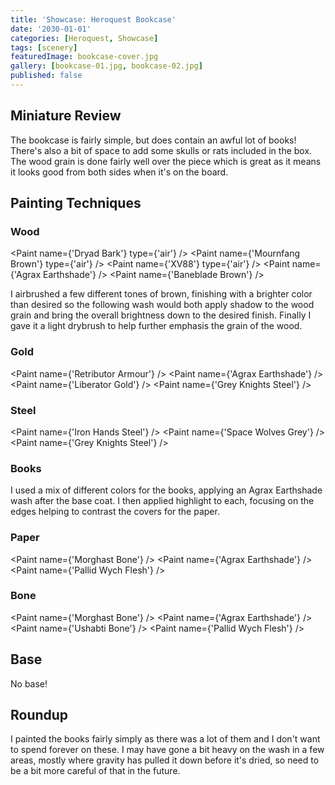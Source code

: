 ```yaml
---
title: 'Showcase: Heroquest Bookcase'
date: '2030-01-01'
categories: [Heroquest, Showcase]
tags: [scenery]
featuredImage: bookcase-cover.jpg
gallery: [bookcase-01.jpg, bookcase-02.jpg]
published: false
---
```



## Miniature Review

The bookcase is fairly simple, but does contain an awful lot of books! There's also a bit of space to add some skulls or
rats included in the box. The wood grain is done fairly well over the piece which is great as it means it looks good
from both sides when it's on the board.

## Painting Techniques

### Wood

<Paint name={'Dryad Bark'} type={'air'} />
<Paint name={'Mournfang Brown'} type={'air'} />
<Paint name={'XV88'} type={'air'} />
<Paint name={'Agrax Earthshade'} />
<Paint name={'Baneblade Brown'} />

I airbrushed a few different tones of brown, finishing with a brighter color than desired so the following wash
would both apply shadow to the wood grain and bring the overall brightness down to the desired finish.
Finally I gave it a light drybrush to help further emphasis the grain of the wood.

### Gold

<Paint name={'Retributor Armour'} />
<Paint name={'Agrax Earthshade'} />
<Paint name={'Liberator Gold'} />
<Paint name={'Grey Knights Steel'} />

### Steel

<Paint name={'Iron Hands Steel'} />
<Paint name={'Space Wolves Grey'} />
<Paint name={'Grey Knights Steel'} />

### Books

I used a mix of different colors for the books, applying an Agrax Earthshade wash after the base coat. I then applied
highlight to each, focusing on the edges helping to contrast the covers for the paper.

### Paper

<Paint name={'Morghast Bone'} />
<Paint name={'Agrax Earthshade'} />
<Paint name={'Pallid Wych Flesh'} />

### Bone

<Paint name={'Morghast Bone'} />
<Paint name={'Agrax Earthshade'} />
<Paint name={'Ushabti Bone'} />
<Paint name={'Pallid Wych Flesh'} />

## Base

No base!

## Roundup

I painted the books fairly simply as there was a lot of them and I don't want to spend forever on these. I may have
gone a bit heavy on the wash in a few areas, mostly where gravity has pulled it down before it's dried, so need to be
a bit more careful of that in the future.
